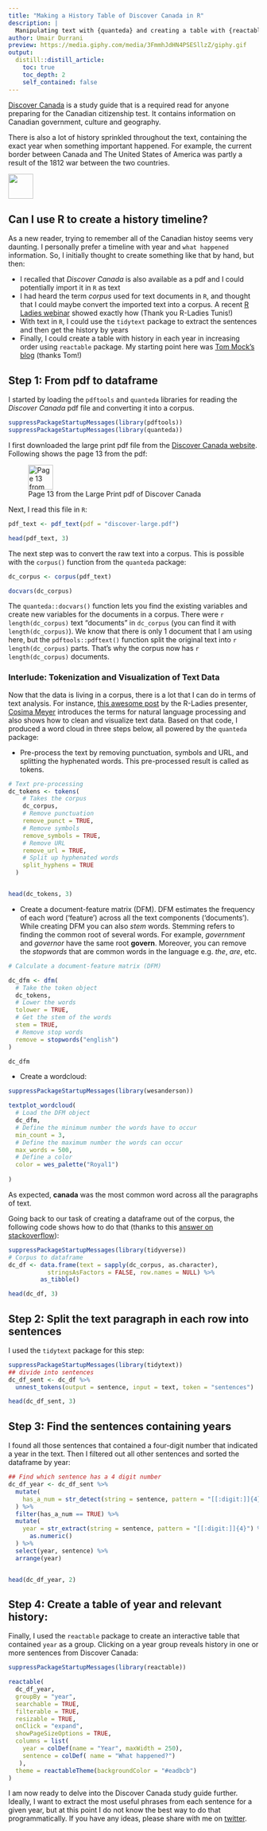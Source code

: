 ```yaml
---
title: "Making a History Table of Discover Canada in R"
description: |
  Manipulating text with {quanteda} and creating a table with {reactable}
author: Umair Durrani
preview: https://media.giphy.com/media/3FmmhJdHN4PSESllzZ/giphy.gif
output:
  distill::distill_article:
    toc: true
    toc_depth: 2
    self_contained: false
---
```


[Discover Canada](https://www.canada.ca/en/immigration-refugees-citizenship/corporate/publications-manuals/discover-canada.html) is a study guide that is a required read for anyone preparing for the Canadian citizenship test. It contains information on Canadian government, culture and geography.

There is also a lot of history sprinkled throughout the text, containing the exact year when something important happened. For example, the current border between Canada and The United States of America was partly a result of the 1812 war between the two countries.

![](https://media.giphy.com/media/FejKb3bDS5c9a/giphy.gif){width="50"}

## Can I use R to create a history timeline?

As a new reader, trying to remember all of the Canadian histoy seems very daunting. I personally prefer a timeline with year and `what happened` information. So, I initially thought to create something like that by hand, but then:

-   I recalled that *Discover Canada* is also available as a pdf and I could potentially import it in `R` as text
-   I had heard the term *corpus* used for text documents in `R`, and thought that I could maybe convert the imported text into a corpus. A recent [R Ladies webinar](https://www.youtube.com/watch?v=NYuTFy_JRLA) showed exactly how (Thank you R-Ladies Tunis!)
-   With text in `R`, I could use the `tidytext` package to extract the sentences and then get the history by years
-   Finally, I could create a table with history in each year in increasing order using `reactable` package. My starting point here was [Tom Mock's blog](https://themockup.blog/posts/2020-05-13-reactable-tables-the-rest-of-the-owl/) (thanks Tom!)

## Step 1: From pdf to dataframe

I started by loading the `pdftools` and `quanteda` libraries for reading the *Discover Canada* pdf file and converting it into a corpus.

```r
suppressPackageStartupMessages(library(pdftools))
suppressPackageStartupMessages(library(quanteda)) 
```

I first downloaded the large print pdf file from the [Discover Canada website](https://www.canada.ca/en/immigration-refugees-citizenship/corporate/publications-manuals/discover-canada.html). Following shows the page 13 from the pdf:

![Page 13 from the Large Print pdf of Discover Canada](dc_pg13.PNG){width="50"}

Next, I read this file in `R`:

```r
pdf_text <- pdf_text(pdf = "discover-large.pdf")

head(pdf_text, 3)

```

The next step was to convert the raw text into a corpus. This is possible with the `corpus()` function from the `quanteda` package:

```r
dc_corpus <- corpus(pdf_text)

docvars(dc_corpus)
```

The `quanteda::docvars()` function lets you find the existing variables and create new variables for the documents in a corpus. There were `r length(dc_corpus)` text "documents" in `dc_corpus` (you can find it with `length(dc_corpus)`). We know that there is only 1 document that I am using here, but the `pdftools::pdftext()` function split the original text into `r length(dc_corpus)` parts. That's why the corpus now has `r length(dc_corpus)` documents.

### Interlude: Tokenization and Visualization of Text Data

Now that the data is living in a corpus, there is a lot that I can do in terms of text analysis. For instance, [this awesome post](https://nlp-bergen.netlify.app/) by the R-Ladies presenter, [Cosima Meyer](https://twitter.com/cosima_meyer) introduces the terms for natural language processing and also shows how to clean and visualize text data. Based on that code, I produced a word cloud in three steps below, all powered by the `quanteda` package:

-   Pre-process the text by removing punctuation, symbols and URL, and splitting the hyphenated words. This pre-processed result is called as tokens.

```r
# Text pre-processing
dc_tokens <- tokens(
    # Takes the corpus
    dc_corpus,
    # Remove punctuation
    remove_punct = TRUE,
    # Remove symbols
    remove_symbols = TRUE,
    # Remove URL
    remove_url = TRUE,
    # Split up hyphenated words
    split_hyphens = TRUE
  )


head(dc_tokens, 3)
```

-   Create a document-feature matrix (DFM). DFM estimates the frequency of each word ('feature') across all the text components ('documents'). While creating DFM you can also *stem* words. Stemming refers to finding the common root of several words. For example, *government* and *governor* have the same root **govern**. Moreover, you can remove the *stopwords* that are common words in the language e.g. *the*, *are*, etc.

```r
# Calculate a document-feature matrix (DFM)

dc_dfm <- dfm(
  # Take the token object
  dc_tokens,
  # Lower the words
  tolower = TRUE,
  # Get the stem of the words
  stem = TRUE,
  # Remove stop words
  remove = stopwords("english")
)

dc_dfm
```

-   Create a wordcloud:

```r
suppressPackageStartupMessages(library(wesanderson))

textplot_wordcloud(
  # Load the DFM object
  dc_dfm,
  # Define the minimum number the words have to occur
  min_count = 3,
  # Define the maximum number the words can occur
  max_words = 500,
  # Define a color
  color = wes_palette("Royal1")
  
)
```

As expected, **canada** was the most common word across all the paragraphs of text.

Going back to our task of creating a dataframe out of the corpus, the following code shows how to do that (thanks to this [answer on stackoverflow](https://stackoverflow.com/a/33193705/2829961)):

```r
suppressPackageStartupMessages(library(tidyverse))
# Corpus to dataframe
dc_df <- data.frame(text = sapply(dc_corpus, as.character), 
           stringsAsFactors = FALSE, row.names = NULL) %>% 
         as_tibble()

head(dc_df, 3)
```

## Step 2: Split the text paragraph in each row into sentences

I used the `tidytext` package for this step:

```r
suppressPackageStartupMessages(library(tidytext))
## divide into sentences
dc_df_sent <- dc_df %>% 
  unnest_tokens(output = sentence, input = text, token = "sentences")

head(dc_df_sent, 3)
```

## Step 3: Find the sentences containing years

I found all those sentences that contained a four-digit number that indicated a year in the text. Then I filtered out all other sentences and sorted the dataframe by year:

```r
## Find which sentence has a 4 digit number
dc_df_year <- dc_df_sent %>% 
  mutate(
    has_a_num = str_detect(string = sentence, pattern = "[[:digit:]]{4}")
  ) %>% 
  filter(has_a_num == TRUE) %>% 
  mutate(
    year = str_extract(string = sentence, pattern = "[[:digit:]]{4}") %>% 
      as.numeric()
  ) %>% 
  select(year, sentence) %>% 
  arrange(year) 


head(dc_df_year, 2)
```

## Step 4: Create a table of year and relevant history:

Finally, I used the `reactable` package to create an interactive table that contained `year` as a group. Clicking on a year group reveals history in one or more sentences from Discover Canada:

```r
suppressPackageStartupMessages(library(reactable))

reactable(
  dc_df_year,
  groupBy = "year",
  searchable = TRUE,
  filterable = TRUE,
  resizable = TRUE,
  onClick = "expand",
  showPageSizeOptions = TRUE,
  columns = list(
    year = colDef(name = "Year", maxWidth = 250),
    sentence = colDef( name = "What happened?")
   ),
  theme = reactableTheme(backgroundColor = "#eadbcb")
)
```

I am now ready to delve into the Discover Canada study guide further. Ideally, I want to extract the most useful phrases from each sentence for a given year, but at this point I do not know the best way to do that programmatically. If you have any ideas, please share with me on [twitter](https://twitter.com/umairdurrani87).
